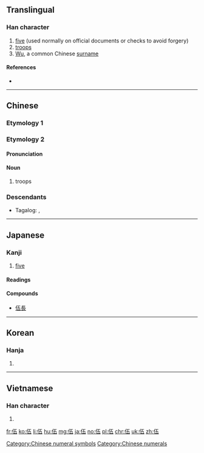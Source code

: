 {{also|五}}
==Translingual==

===Han character===
{{Han char|rn=9|rad=人|as=04|sn=6|four=21217|canj=OMDM|ids=⿰亻五}}

# [[five]] (used normally on official documents or checks to avoid forgery)
# [[troops]]
# [[Wu]], a common Chinese [[surname]]

====References====
* {{Han ref|kx=0095.200|dkj=00435|dj=0202.040|hdz=10118.010|uh=4F0D|ud=20237|bh=A5EE|bd=42478}}

[[Category:Chinese numeral symbols]]
[[Category:Chinese numerals]]

----

==Chinese==
===Etymology 1===
{{zh-see|五|v}}

===Etymology 2===
====Pronunciation====
{{zh-pron
|m=wǔ
|c=ng5
|h=
|mn=ngó͘
|w=
|mc=y
|oc=y
|ma=
|cat=num,n,pn
}}

====Noun====
{{zh-noun}}
# troops

===Descendants===
* {{qualifier|Hokkien dialect}} Tagalog: {{l|tl|Go}}, {{l|tl|Wu}}

----

==Japanese==

===Kanji===
{{ja-kanji|grade=n|rs=人04}}

# [[five]]

====Readings====
{{ja-readings
|goon=[[ご]] (go)
|kanon=[[ご]] (go)
|kun=[[いつつ]] ([[伍つ]], itsutsu)
|nanori=[[くみ]] (kumi), [[あつむ]] (atsumu)
}}

====Compounds====
{{top4}}
* [[伍長]]
{{mid4}}
{{mid4}}
{{mid4}}
{{bottom}}

----

==Korean==

===Hanja===
{{ko-hanja|hangeul=오|rv=o|mr=o}}

# {{defn|lang=ko|sort=人04}}

----

==Vietnamese==

===Han character===
{{vi-hantu|[[ngũ]]|rs=人04}}

# {{defn|lang=vi|sort=人04}}

[[fr:伍]]
[[ko:伍]]
[[li:伍]]
[[hu:伍]]
[[mg:伍]]
[[ja:伍]]
[[no:伍]]
[[pl:伍]]
[[chr:伍]]
[[uk:伍]]
[[zh:伍]]